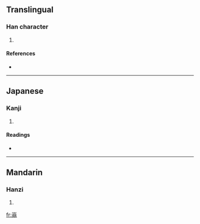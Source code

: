 ==Translingual==

===Han character===
{{Han char|rn=46|rad=山|as=10|sn=13|four=|canj=山金戈一 (UCIM)}}

# {{defn|Han|sort=山10}}

====References====
* {{Han ref|kx=0317.100|dkj=08331|dj=0617.330|hdz=10791.100|uh=5D61|ud=23905}}

----

==Japanese==

===Kanji===
{{ja-kanji|grade=|rs=山10}}

# {{defn|Japanese|sort=山10}}

====Readings====
* {{ja-readings|on=[[おう]] (ō), [[お]] (o)|kun=[[やまのさま]] (yamanosama)}}

----

==Mandarin==

===Hanzi===
{{cmn-hanzi|pin=[[cī]] ([[ci1]]), [[wēng]] ([[weng1]])|wg=tz'u<sup>1</sup>, weng<sup>1</sup>}}

# {{defn|Mandarin|sort=山10}}

[[fr:嵡]]